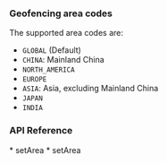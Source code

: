 
<PlatformWrapper platform="web">

### Geofencing area codes

The supported area codes are:

* `GLOBAL` (Default)
* `CHINA`: Mainland China
* `NORTH_AMERICA`
* `EUROPE`
* `ASIA`: Asia, excluding Mainland China
* `JAPAN`
* `INDIA`

### API Reference
<ProductWrapper notAllowed="voice-calling">
* <Link to = "{{global.API_REF_WEB_ROOT}}/interfaces/iagorartc.html#setarea">setArea</Link>
</ProductWrapper>
<ProductWrapper product = "voice-calling">
* <Link to = "{{global.API_REF_WEB_ROOT_VOICE_SDK}}/interfaces/iagorartc.html#setarea">setArea</Link>
</ProductWrapper>
</PlatformWrapper>
